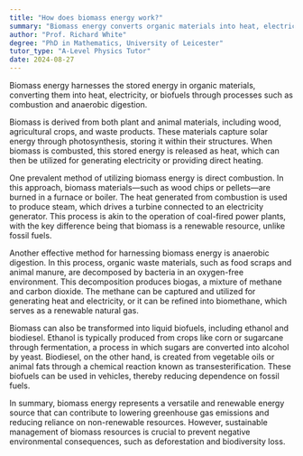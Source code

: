 ```yaml
---
title: "How does biomass energy work?"
summary: "Biomass energy converts organic materials into heat, electricity, or biofuels using combustion and other processes, providing a renewable energy source from natural resources."
author: "Prof. Richard White"
degree: "PhD in Mathematics, University of Leicester"
tutor_type: "A-Level Physics Tutor"
date: 2024-08-27
---
```


Biomass energy harnesses the stored energy in organic materials, converting them into heat, electricity, or biofuels through processes such as combustion and anaerobic digestion.

Biomass is derived from both plant and animal materials, including wood, agricultural crops, and waste products. These materials capture solar energy through photosynthesis, storing it within their structures. When biomass is combusted, this stored energy is released as heat, which can then be utilized for generating electricity or providing direct heating.

One prevalent method of utilizing biomass energy is direct combustion. In this approach, biomass materials—such as wood chips or pellets—are burned in a furnace or boiler. The heat generated from combustion is used to produce steam, which drives a turbine connected to an electricity generator. This process is akin to the operation of coal-fired power plants, with the key difference being that biomass is a renewable resource, unlike fossil fuels.

Another effective method for harnessing biomass energy is anaerobic digestion. In this process, organic waste materials, such as food scraps and animal manure, are decomposed by bacteria in an oxygen-free environment. This decomposition produces biogas, a mixture of methane and carbon dioxide. The methane can be captured and utilized for generating heat and electricity, or it can be refined into biomethane, which serves as a renewable natural gas.

Biomass can also be transformed into liquid biofuels, including ethanol and biodiesel. Ethanol is typically produced from crops like corn or sugarcane through fermentation, a process in which sugars are converted into alcohol by yeast. Biodiesel, on the other hand, is created from vegetable oils or animal fats through a chemical reaction known as transesterification. These biofuels can be used in vehicles, thereby reducing dependence on fossil fuels.

In summary, biomass energy represents a versatile and renewable energy source that can contribute to lowering greenhouse gas emissions and reducing reliance on non-renewable resources. However, sustainable management of biomass resources is crucial to prevent negative environmental consequences, such as deforestation and biodiversity loss.
    